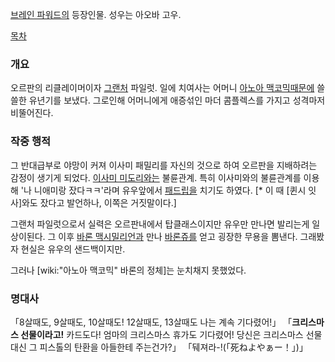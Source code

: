 [[브레인 파워드]]의 등장인물. 성우는 아오바 고우.

[[목차]]

=== 개요 ===
오르판의 리클레이머이자 [[그랜처]] 파일럿. 일에 치여사는 어머니 [[아노아 맥코믹]]때문에 쓸쓸한 유년기를 보냈다. 그로인해 어머니에게 애증섞인 마더 콤플렉스를 가지고 성격마저 비뚤어진다.

=== 작중 행적 ===
그 반대급부로 야망이 커져 이사미 패밀리를 자신의 것으로 하여 오르판을 지배하려는 감정이 생기게 되었다. [[이사미 미도리]]와는 불륜관계. 특히 이사미와의 불륜관계를 이용해 '나 니애미랑 잤다ㅋㅋ'라며 유우앞에서 [[패드립]]을 치기도 하였다. [* 이 때  [퀸시 잇사]와도 잤다고 발언하나, 이쪽은 거짓말이다.]

그랜처 파일럿으로서 실력은 오르판내에서 탑클래스이지만 유우만 만나면 발리는게 일상이된다. 그 이후 [[바론 맥시밀리언]]과 만나 [[바론쥬]]를 얻고 굉장한 무용을 뽐낸다. 그래봤자 현실은 유우의 샌드백이지만.

그러나 [wiki:"아노아 맥코믹" 바론의 정체]는 눈치채지 못했었다.

=== 명대사 ===
「8살때도, 9살때도, 10살때도! 12살때도, 13살때도 나는 계속 기다렸어!」
「'''크리스마스 선물이라고!''' 카드도다! 엄마의 크리스마스 휴가도 기다렸어! 당신은 크리스마스 선물 대신 그 피스톨의 탄환을 아들한테 주는건가?」
「뒈져라-!(「死ねよやぁー！」)」
